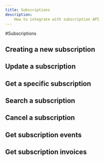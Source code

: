 ```yaml
---
title: Subscriptions
description:
    How to integrate with subscription API
---
```


#Subscriptions

## Creating a new subscription
## Update a subscription
## Get a specific subscription
## Search a subscription
## Cancel a subscription
## Get subscription events
## Get subscription invoices
